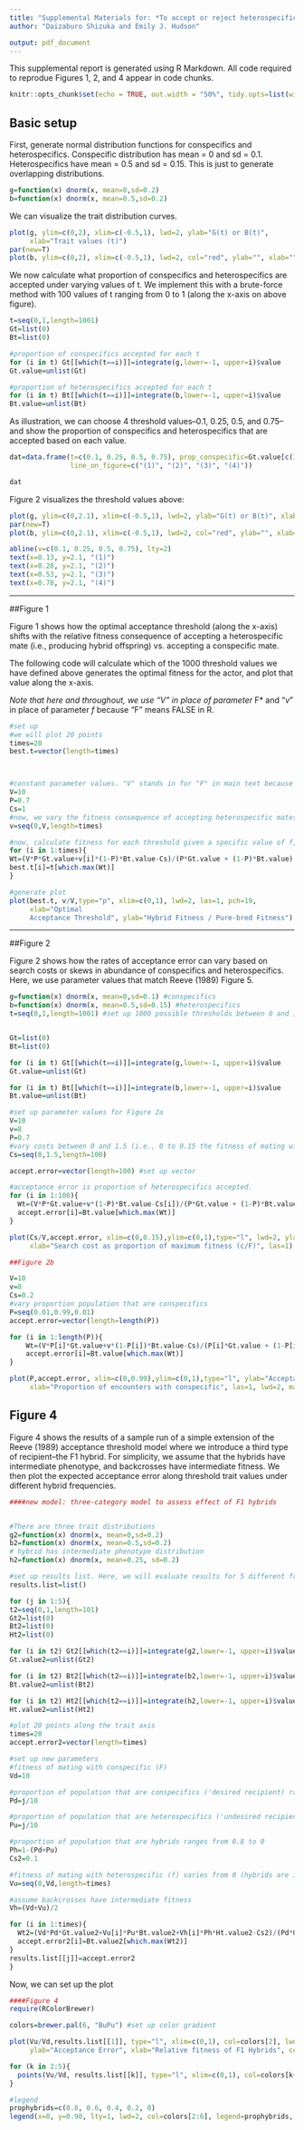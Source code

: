 ```yaml
---
title: "Supplemental Materials for: *To accept or reject heterospecific mates*"
author: "Daizaburo Shizuka and Emily J. Hudson"

output: pdf_document
---
```


This supplemental report is generated using R Markdown. All code required to reprodue Figures 1, 2, and 4 appear in code chunks. 

```r
knitr::opts_chunk$set(echo = TRUE, out.width = "50%", tidy.opts=list(width.cutoff=75), tidy=TRUE)
```


## Basic setup


First, generate normal distribution functions for conspecifics and heterospecifics. Conspecific distribution has mean = 0 and sd = 0.1. Heterospecifics have mean = 0.5 and sd = 0.15. This is just to generate overlapping distributions. 

```r

g=function(x) dnorm(x, mean=0,sd=0.2)
b=function(x) dnorm(x, mean=0.5,sd=0.2)
```

We can visualize the trait distribution curves.

```r
plot(g, ylim=c(0,2), xlim=c(-0.5,1), lwd=2, ylab="G(t) or B(t)", 
     xlab="Trait values (t)")
par(new=T)
plot(b, ylim=c(0,2), xlim=c(-0.5,1), lwd=2, col="red", ylab="", xlab="")
```

We now calculate what proportion of conspecifics and heterospecifics are accepted under varying values of t. We implement this with a brute-force method with 100 values of t ranging from 0 to 1 (along the x-axis on above figure).

```r
t=seq(0,1,length=1001)
Gt=list(0)
Bt=list(0)

#proportion of conspecifics accepted for each t
for (i in t) Gt[[which(t==i)]]=integrate(g,lower=-1, upper=i)$value
Gt.value=unlist(Gt)

#proportion of heterospecifics accepted for each t
for (i in t) Bt[[which(t==i)]]=integrate(b,lower=-1, upper=i)$value
Bt.value=unlist(Bt)
```


As illustration, we can choose 4 threshold values--0.1, 0.25, 0.5, and 0.75--and show the proportion of conspecifics and heterospecifics that are accepted based on each value. 
```r
dat=data.frame(t=c(0.1, 0.25, 0.5, 0.75), prop_conspecific=Gt.value[c(101, 251, 501, 751)], prop_heterospecific=Bt.value[c(101, 251, 501, 751)], 
               line_on_figure=c("(1)", "(2)", "(3)", "(4)"))

dat

```

Figure 2 visualizes the threshold values above:

```r
plot(g, ylim=c(0,2.1), xlim=c(-0.5,1), lwd=2, ylab="G(t) or B(t)", xlab="Trait values (t)", las=1)
par(new=T)
plot(b, ylim=c(0,2.1), xlim=c(-0.5,1), lwd=2, col="red", ylab="", xlab="", yaxt="n")

abline(v=c(0.1, 0.25, 0.5, 0.75), lty=2)
text(x=0.13, y=2.1, "(1)")
text(x=0.28, y=2.1, "(2)")
text(x=0.53, y=2.1, "(3)")
text(x=0.78, y=2.1, "(4)")
```

***

##Figure 1

Figure 1 shows how the optimal acceptance threshold (along the x-axis) shifts with the relative fitness consequence of accepting a heterospecific mate (i.e., producing hybrid offspring) vs. accepting a conspecific mate. 

The following code will calculate which of the 1000 threshold values we have defined above generates the optimal fitness for the actor, and plot that value along the x-axis. 

*Note that here and throughout, we use "*V*" in place of parameter *F* and "*v*" in place of parameter *f* because "F" means FALSE in R. 

```r
#set up
#we will plot 20 points
times=20
best.t=vector(length=times)



#constant parameter values. "V" stands in for "F" in main text because "F" means FALSE in R.
V=10
P=0.7
Cs=1
#now, we vary the fitness consequence of accepting heterospecific mates (f, represented here by v), ranging from 0 (hybrids are inviable) to V (there is no fitness reduction for accepting heterospecific mates) 
v=seq(0,V,length=times)

#now, calculate fitness for each threshold given a specific value of f, and estimate what threshold value gives the optimal fitness.
for (i in 1:times){
Wt=(V*P*Gt.value+v[i]*(1-P)*Bt.value-Cs)/(P*Gt.value + (1-P)*Bt.value)
best.t[i]=t[which.max(Wt)]
}

#generate plot
plot(best.t, v/V,type="p", xlim=c(0,1), lwd=2, las=1, pch=19, 
     xlab="Optimal 
     Acceptance Threshold", ylab="Hybrid Fitness / Pure-bred Fitness")
```

***

##Figure 2

Figure 2 shows how the rates of acceptance error can vary based on search costs or skews in abundance of conspecifics and heterospecifics. Here, we use parameter values that match Reeve (1989) Figure 5.

```r

g=function(x) dnorm(x, mean=0,sd=0.1) #conspecifics
b=function(x) dnorm(x, mean=0.5,sd=0.15) #heterospecifics
t=seq(0,1,length=1001) #set up 1000 possible thresholds between 0 and 1


Gt=list(0)
Bt=list(0)

for (i in t) Gt[[which(t==i)]]=integrate(g,lower=-1, upper=i)$value
Gt.value=unlist(Gt)

for (i in t) Bt[[which(t==i)]]=integrate(b,lower=-1, upper=i)$value
Bt.value=unlist(Bt)
```


```r
#set up parameter values for Figure 2a
V=10
v=8
P=0.7
#vary costs between 0 and 1.5 (i.e., 0 to 0.15 the fitness of mating with conspecific)
Cs=seq(0,1.5,length=100) 

accept.error=vector(length=100) #set up vector

#acceptance error is proportion of heterospecifics accepted.
for (i in 1:100){
  Wt=(V*P*Gt.value+v*(1-P)*Bt.value-Cs[i])/(P*Gt.value + (1-P)*Bt.value)
  accept.error[i]=Bt.value[which.max(Wt)] 
}

plot(Cs/V,accept.error, xlim=c(0,0.15),ylim=c(0,1),type="l", lwd=2, ylab="Acceptance Error", 
     xlab="Search cost as proportion of maximum fitness (c/F)", las=1)
```

```r
##Figure 2b

V=10
v=8
Cs=0.2
#vary proportion population that are conspecifics
P=seq(0.01,0.99,0.01) 
accept.error=vector(length=length(P))

for (i in 1:length(P)){
	Wt=(V*P[i]*Gt.value+v*(1-P[i])*Bt.value-Cs)/(P[i]*Gt.value + (1-P[i])*Bt.value)
	accept.error[i]=Bt.value[which.max(Wt)]
}

plot(P,accept.error, xlim=c(0,0.99),ylim=c(0,1),type="l", ylab="Acceptance Error", 
     xlab="Proportion of encounters with conspecific", las=1, lwd=2, main="", xaxp=c(0, 1, 5))
```

## Figure 4

Figure 4 shows the results of a sample run of a simple extension of the Reeve (1989) acceptance threshold model where we introduce a third type of recipient--the F1 hybrid. For simplicity, we assume that the hybrids have intermediate phenotype, and backcrosses have intermediate fitness. We then plot the expected acceptance error along threshold trait values under different hybrid frequencies.

```r

####new model: three-category model to assess effect of F1 hybrids


#There are three trait distributions
g2=function(x) dnorm(x, mean=0,sd=0.2)
b2=function(x) dnorm(x, mean=0.5,sd=0.2)
# hybrid has intermediate phenotype distribution
h2=function(x) dnorm(x, mean=0.25, sd=0.2) 

#set up results list. Here, we will evaluate results for 5 different frequencies of hybrids
results.list=list() 

for (j in 1:5){
t2=seq(0,1,length=101)
Gt2=list(0)
Bt2=list(0)
Ht2=list(0)

for (i in t2) Gt2[[which(t2==i)]]=integrate(g2,lower=-1, upper=i)$value
Gt.value2=unlist(Gt2)

for (i in t2) Bt2[[which(t2==i)]]=integrate(b2,lower=-1, upper=i)$value
Bt.value2=unlist(Bt2)

for (i in t2) Ht2[[which(t2==i)]]=integrate(h2,lower=-1, upper=i)$value
Ht.value2=unlist(Ht2)

#plot 20 points along the trait axis
times=20
accept.error2=vector(length=times)

#set up new parameters
#fitness of mating with conspecific (F)
Vd=10

#proportion of population that are conspecifics ('desired recipient) ranges from 0.1 to 0.5
Pd=j/10 

#proportion of population that are heterospecifics ('undesired recipient) ranges from 0.1 to 0.5
Pu=j/10 

#proportion of population that are hybrids ranges from 0.8 to 0
Ph=1-(Pd+Pu) 
Cs2=0.1

#fitness of mating with heterospecific (f) varies from 0 (hybrids are inviable or sterile) to Vd (no fitness reduction compared to mating with conspecific)
Vu=seq(0,Vd,length=times) 

#assume backcrosses have intermediate fitness
Vh=(Vd+Vu)/2 

for (i in 1:times){
  Wt2=(Vd*Pd*Gt.value2+Vu[i]*Pu*Bt.value2+Vh[i]*Ph*Ht.value2-Cs2)/(Pd*Gt.value2 + Pu*Bt.value2 + Ph*Ht.value2)
  accept.error2[i]=Bt.value2[which.max(Wt2)]
}
results.list[[j]]=accept.error2
}
```

Now, we can set up the plot
```r
####Figure 4
require(RColorBrewer)

colors=brewer.pal(6, "BuPu") #set up color gradient

plot(Vu/Vd,results.list[[1]], type="l", xlim=c(0,1), col=colors[2], lwd=2, las=1, pch=19, 
     ylab="Acceptance Error", xlab="Relative fitness of F1 Hybrids", cex.lab=1.4, cex.axis=1.2)

for (k in 2:5){
  points(Vu/Vd, results.list[[k]], type="l", xlim=c(0,1), col=colors[k+1], lwd=2, las=1, pch=19)
}

#legend
prophybrids=c(0.8, 0.6, 0.4, 0.2, 0)
legend(x=0, y=0.90, lty=1, lwd=2, col=colors[2:6], legend=prophybrids, title="Proportion F1 Hybrids \n in Population",  bty="n")
```

